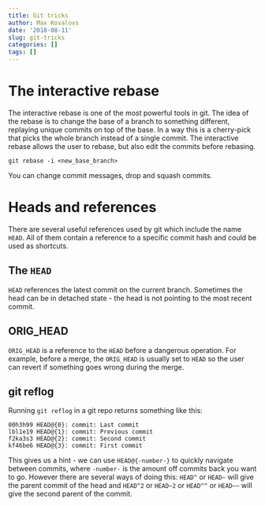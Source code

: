 ```yaml
---
title: Git tricks
author: Max Kovalovs
date: '2018-08-11'
slug: git-tricks
categories: []
tags: []
---
```


# The interactive rebase

The interactive rebase is one of the most powerful tools in git. The idea of the rebase is to change the base of a branch to something different, replaying unique commits on top of the base. In a way this is a cherry-pick that picks the whole branch instead of a single commit. The interactive rebase allows the user to rebase, but also edit the commits before rebasing.

```
git rebase -i <new_base_branch>
```

You can change commit messages, drop and squash commits.


# Heads and references

There are several useful references used by git which include the name `HEAD`. All of them contain a reference to a specific commit hash and could be used as shortcuts.

## The `HEAD`

`HEAD` references the latest commit on the current branch. Sometimes the head can be in detached state - the head is not pointing to the most recent commit.

## ORIG_HEAD

`ORIG_HEAD` is a reference to the `HEAD` before a dangerous operation. For example, before a merge, the `ORIG_HEAD` is usually set to `HEAD` so the user can revert if something goes wrong during the merge.

## git reflog

Running `git reflog` in a git repo returns something like this:

```
00h3h99 HEAD@{0}: commit: Last commit
lbl1e19 HEAD@{1}: commit: Previous commit
f2ka3s3 HEAD@{2}: commit: Second commit
kf46be6 HEAD@{3}: commit: First commit
```

This gives us a hint - we can use `HEAD@{-number-}` to quickly navigate between commits, where `-number-` is the amount off commits back you want to go. However there are several ways of doing this: `HEAD^` or `HEAD~` will give the parent commit of the head and `HEAD^2` or `HEAD~2` or `HEAD^^` or `HEAD~~` will give the second parent of the commit.
